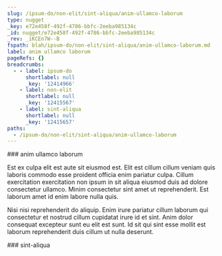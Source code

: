 ```yaml
---
slug: /ipsum-do/non-elit/sint-aliqua/anim-ullamco-laborum
type: nugget
_key: e72e458f-492f-4786-bbfc-2eeba985134c
_id: nugget/e72e458f-492f-4786-bbfc-2eeba985134c
_rev: _iKCEn7W--B
fspath: blah/ipsum-do/non-elit/sint-aliqua/anim-ullamco-laborum.md
label: anim ullamco laborum
pageRefs: {}
breadcrumbs:
  - - label: ipsum-do
      shortlabel: null
      _key: '12414966'
    - label: non-elit
      shortlabel: null
      _key: '12415567'
    - label: sint-aliqua
      shortlabel: null
      _key: '12415657'
paths:
  - /ipsum-do/non-elit/sint-aliqua/anim-ullamco-laborum
---
```


<NuggetArea>
<Nugget slug="/ipsum-do/non-elit/sint-aliqua/anim-ullamco-laborum" type="nugget" _key="e72e458f-492f-4786-bbfc-2eeba985134c" _id="nugget/e72e458f-492f-4786-bbfc-2eeba985134c" _rev="_iKCEn7W--B" fspath="blah/ipsum-do/non-elit/sint-aliqua/anim-ullamco-laborum.md" label="anim ullamco laborum" paths="/ipsum-do/non-elit/sint-aliqua/anim-ullamco-laborum">
<NuggetBody>
### anim ullamco laborum

Est ex culpa elit est aute sit eiusmod est. Elit est cillum cillum veniam quis laboris commodo esse proident officia enim pariatur culpa. Cillum exercitation exercitation non ipsum in sit aliqua eiusmod duis ad dolore consectetur ullamco. Minim consectetur sint amet ut reprehenderit. Est laborum amet id enim labore nulla quis.

Nisi nisi reprehenderit do aliquip. Enim irure pariatur cillum laborum qui consectetur et nostrud cillum cupidatat irure id et sint. Anim dolor consequat excepteur sunt eu elit est sunt. Id sit qui sint esse mollit est laborum reprehenderit duis cillum ut nulla deserunt.

</NuggetBody>
<Breadcrumbs>
<Crumbs>
<Crumb _key="12414966" label="ipsum-do" /><Crumb _key="12415567" label="non-elit" /><Crumb _key="12415657" label="sint-aliqua" />
</Crumbs>
</Breadcrumbs>
</Nugget>

<NuggetsInbound>
</NuggetsInbound>
<NuggetsOutbound>
</NuggetsOutbound>
</NuggetArea>
<PassagesInbound>
<Passage direction="inbound" type="passage" _key="12415657" _id="passage/12415657" _rev="_iKCEn7W--A" label="sint-aliqua" passage="sint-aliqua" fspath="blah/ipsum-do/non-elit/sint-aliqua" paths="/ipsum-do/non-elit/sint-aliqua" slug="/ipsum-do/non-elit/sint-aliqua">
<NuggetBody>
### sint-aliqua

</NuggetBody>
<Breadcrumbs>
<Crumbs>
<Crumb _key="12414966" label="ipsum-do" /><Crumb _key="12415567" label="non-elit" />
</Crumbs>
</Breadcrumbs>
</Passage>

</PassagesInbound>
<PassagesOutbound>
</PassagesOutbound>
